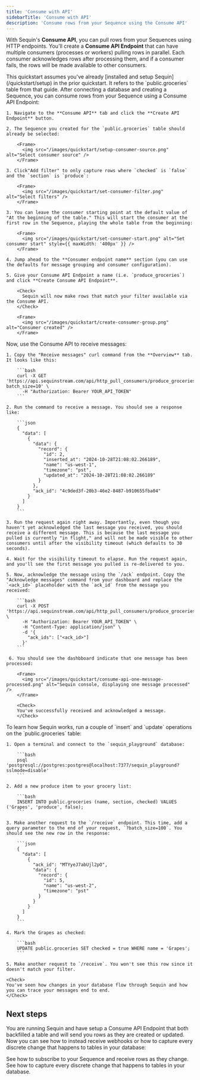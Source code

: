 ```yaml
---
title: 'Consume with API'
sidebarTitle: 'Consume with API'
description: 'Consume rows from your Sequence using the Consume API'
---
```


With Sequin's **Consume API**, you can pull rows from your Sequences using HTTP endpoints. You'll create a **Consume API Endpoint** that can have multiple consumers (processes or workers) pulling rows in parallel. Each consumer acknowledges rows after processing them, and if a consumer fails, the rows will be made available to other consumers.

<Info>
This quickstart assumes you've already [installed and setup Sequin](/quickstart/setup) in the prior quickstart. It refers to the `public.groceries` table from that guide.
</Info>

<Steps titleSize="h2">
  <Step title="Create a Consume API Endpoint" icon="users">
    After connecting a database and creating a Sequence, you can consume rows from your Sequence using a Consume API Endpoint:

    1. Navigate to the **Consume API** tab and click the **Create API Endpoint** button.

    2. The Sequence you created for the `public.groceries` table should already be selected:

        <Frame>
          <img src="/images/quickstart/setup-consumer-source.png" alt="Select consumer source" />
        </Frame>

    3. Click"Add filter" to only capture rows where `checked` is `false` and the `section` is `produce`:

        <Frame>
          <img src="/images/quickstart/set-consumer-filter.png" alt="Select filters" />
        </Frame>

    3. You can leave the consumer starting point at the default value of "At the beginning of the table." This will start the consumer at the first row in the Sequence, playing the whole table from the beginning:

        <Frame>
          <img src="/images/quickstart/set-consumer-start.png" alt="Set consumer start" style={{ maxWidth: '400px' }} />
        </Frame>

    4. Jump ahead to the **Consumer endpoint name** section (you can use the defaults for message grouping and consumer configuration).

    5. Give your Consume API Endpoint a name (i.e. `produce_groceries`) and click **Create Consume API Endpoint**.

        <Check>
          Sequin will now make rows that match your filter available via the Consume API.
        </Check>

        <Frame>
          <img src="/images/quickstart/create-consumer-group.png" alt="Consumer created" />
        </Frame>
  </Step>

  <Step title="Receive messages" icon="arrow-down-to-line">
    Now, use the Consume API to receive messages:

    1. Copy the "Receive messages" curl command from the **Overview** tab. It looks like this:

        ```bash
        curl -X GET 'https://api.sequinstream.com/api/http_pull_consumers/produce_groceries/receive?batch_size=10' \
          -H "Authorization: Bearer YOUR_API_TOKEN"
        ```

    2. Run the command to receive a message. You should see a response like:

        ```json
        {
          "data": [
            {
              "data": {
                "record": {
                  "id": 2,
                  "inserted_at": "2024-10-28T21:08:02.266189",
                  "name": "us-west-1",
                  "timezone": "pst",
                  "updated_at": "2024-10-28T21:08:02.266189"
                }
              },
              "ack_id": "4c9ded3f-20b3-46e2-8487-b910655fba04"
            }
          ]
        }
        ```

    3. Run the request again right away. Importantly, even though you haven't yet acknowledged the last message you received, you should receive a different message. This is because the last message you pulled is currently "in flight," and will not be made visible to other consumers until after the visibility timeout (which defaults to 30 seconds).

    4. Wait for the visibility timeout to elapse. Run the request again, and you'll see the first message you pulled is re-delivered to you.

    5. Now, acknowledge the message using the `/ack` endpoint. Copy the "Acknowledge messages" command from your dashboard and replace the `<ack_id>` placeholder with the `ack_id` from the message you received:

        ```bash
        curl -X POST 'https://api.sequinstream.com/api/http_pull_consumers/produce_groceries/ack' \
          -H "Authorization: Bearer YOUR_API_TOKEN" \
          -H "Content-Type: application/json" \
          -d '{
            "ack_ids": ["<ack_id>"]
          }'
        ```

     6. You should see the dashbboard indicate that one message has been processed:

        <Frame>
          <img src="/images/quickstart/consume-api-one-message-processed.png" alt="Sequin console, displaying one message processed" />
        </Frame>

        <Check>
        You've successfully received and acknowledged a message.
        </Check>
  </Step>

  <Step title="Insert and update rows" icon="play">
    To learn how Sequin works, run a couple of `insert` and `update` operations on the `public.groceries` table:

    1. Open a terminal and connect to the `sequin_playground` database:

        ```bash
        psql 'postgresql://postgres:postgres@localhost:7377/sequin_playground?sslmode=disable'
        ```

    2. Add a new produce item to your grocery list:

        ```bash
        INSERT INTO public.groceries (name, section, checked) VALUES ('Grapes', 'produce', false);
        ```

    3. Make another request to the `/receive` endpoint. This time, add a query parameter to the end of your request, `?batch_size=100`. You should see the new row in the response:

        ```json
        {
          "data": [
            {
              "ack_id": "MTYyeJ7abUjl2pO",
              "data": {
                "record": {
                  "id": 5,
                  "name": "us-west-2",
                  "timezone": "pst"
                }
              }
            }
          ]
        }
        ```

    4. Mark the Grapes as checked:

        ```bash
        UPDATE public.groceries SET checked = true WHERE name = 'Grapes';
        ```

    5. Make another request to `/receive`. You won't see this row since it doesn't match your filter.

    <Check>
    You've seen how changes in your database flow through Sequin and how you can trace your messages end to end.
    </Check>
  </Step>
</Steps>

## Next steps

You are running Sequin and have setup a Consume API Endpoint that both backfilled a table and will send you rows as they are created or updated. Now you can see how to instead receive webhooks or how to capture every discrete change that happens to tables in your database:

<CardGroup cols={1}>
  <Card title="Quickstart: Consume rows via webhooks" icon="gauge-max" href="/quickstart/consume-with-webhooks">
    See how to subscribe to your Sequence and receive rows as they change.
  </Card>
  <Card title="Quickstart: Capture changes" icon="gauge-max" href="/quickstart/capture-changes">
    See how to capture every discrete change that happens to tables in your database.
  </Card>
</CardGroup>